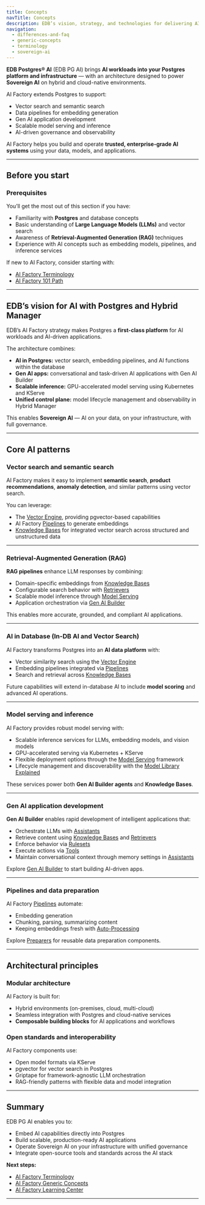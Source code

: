 ```yaml
---
title: Concepts
navTitle: Concepts
description: EDB’s vision, strategy, and technologies for delivering AI Factory capabilities in Postgres and Hybrid Manager environments.
navigation:
  - differences-and-faq
  - generic-concepts
  - terminology
  - sovereign-ai
---
```



**EDB Postgres® AI** (EDB PG AI) brings **AI workloads into your Postgres platform and infrastructure** — with an architecture designed to power **Sovereign AI** on hybrid and cloud-native environments.

AI Factory extends Postgres to support:

- Vector search and semantic search
- Data pipelines for embedding generation
- Gen AI application development
- Scalable model serving and inference
- AI-driven governance and observability

AI Factory helps you build and operate **trusted, enterprise-grade AI systems** using your data, models, and applications.

---

## Before you start

### Prerequisites

You’ll get the most out of this section if you have:

- Familiarity with **Postgres** and database concepts
- Basic understanding of **Large Language Models (LLMs)** and vector search
- Awareness of **Retrieval-Augmented Generation (RAG)** techniques
- Experience with AI concepts such as embedding models, pipelines, and inference services

If new to AI Factory, consider starting with:

- [AI Factory Terminology](/edb-postgres-ai/1.3/ai-factory/concepts/terminology)
- [AI Factory 101 Path](/edb-postgres-ai/1.3/ai-factory/learn/101)

---

## EDB’s vision for AI with Postgres and Hybrid Manager

EDB’s AI Factory strategy makes Postgres a **first-class platform** for AI workloads and AI-driven applications.

The architecture combines:

- **AI in Postgres:** vector search, embedding pipelines, and AI functions within the database
- **Gen AI apps:** conversational and task-driven AI applications with Gen AI Builder
- **Scalable inference:** GPU-accelerated model serving using Kubernetes and KServe
- **Unified control plane:** model lifecycle management and observability in Hybrid Manager

This enables **Sovereign AI** — AI on your data, on your infrastructure, with full governance.

---

## Core AI patterns

### Vector search and semantic search

AI Factory makes it easy to implement **semantic search**, **product recommendations**, **anomaly detection**, and similar patterns using vector search.

You can leverage:

- The [Vector Engine](/edb-postgres-ai/1.3/ai-factory/vector-engine), providing pgvector-based capabilities
- AI Factory [Pipelines](/edb-postgres-ai/1.3/ai-factory/pipeline) to generate embeddings
- [Knowledge Bases](/edb-postgres-ai/1.3/ai-factory/gen-ai/knowledge-bases) for integrated vector search across structured and unstructured data

---

### Retrieval-Augmented Generation (RAG)

**RAG pipelines** enhance LLM responses by combining:

- Domain-specific embeddings from [Knowledge Bases](/edb-postgres-ai/1.3/ai-factory/gen-ai/knowledge-bases)
- Configurable search behavior with [Retrievers](/edb-postgres-ai/1.3/ai-factory/gen-ai/retrievers)
- Scalable model inference through [Model Serving](/edb-postgres-ai/1.3/ai-factory/model/serving)
- Application orchestration via [Gen AI Builder](/edb-postgres-ai/1.3/ai-factory/gen-ai)

This enables more accurate, grounded, and compliant AI applications.

---

### AI in Database (In-DB AI and Vector Search)

AI Factory transforms Postgres into an **AI data platform** with:

- Vector similarity search using the [Vector Engine](/edb-postgres-ai/1.3/ai-factory/vector-engine)
- Embedding pipelines integrated via [Pipelines](/edb-postgres-ai/1.3/ai-factory/pipeline)
- Search and retrieval across [Knowledge Bases](/edb-postgres-ai/1.3/ai-factory/gen-ai/knowledge-bases)

Future capabilities will extend in-database AI to include **model scoring** and advanced AI operations.

---

### Model serving and inference

AI Factory provides robust model serving with:

- Scalable inference services for LLMs, embedding models, and vision models
- GPU-accelerated serving via Kubernetes + KServe
- Flexible deployment options through the [Model Serving](/edb-postgres-ai/1.3/ai-factory/model/serving) framework
- Lifecycle management and discoverability with the [Model Library Explained](/edb-postgres-ai/1.3/ai-factory/model/model-library-explained/)

These services power both **Gen AI Builder agents** and **Knowledge Bases**.

---

### Gen AI application development

**Gen AI Builder** enables rapid development of intelligent applications that:

- Orchestrate LLMs with [Assistants](/edb-postgres-ai/1.3/ai-factory/gen-ai/assistants)
- Retrieve content using [Knowledge Bases](/edb-postgres-ai/1.3/ai-factory/gen-ai/knowledge-bases) and [Retrievers](/edb-postgres-ai/1.3/ai-factory/gen-ai/retrievers)
- Enforce behavior via [Rulesets](/edb-postgres-ai/1.3/ai-factory/gen-ai/rulesets)
- Execute actions via [Tools](/edb-postgres-ai/1.3/ai-factory/gen-ai/reference/tools/)
- Maintain conversational context through memory settings in [Assistants](/edb-postgres-ai/1.3/ai-factory/gen-ai/assistants)

Explore [Gen AI Builder](/edb-postgres-ai/1.3/ai-factory/gen-ai/builder) to start building AI-driven apps.

---

### Pipelines and data preparation

AI Factory [Pipelines](/edb-postgres-ai/1.3/ai-factory/pipeline) automate:

- Embedding generation
- Chunking, parsing, summarizing content
- Keeping embeddings fresh with [Auto-Processing](/edb-postgres-ai/1.3/ai-factory/pipeline/capabilities/auto-processing)

Explore [Preparers](/edb-postgres-ai/1.3/ai-factory/pipeline/preparers) for reusable data preparation components.

---

## Architectural principles

### Modular architecture

AI Factory is built for:

- Hybrid environments (on-premises, cloud, multi-cloud)
- Seamless integration with Postgres and cloud-native services
- **Composable building blocks** for AI applications and workflows

### Open standards and interoperability

AI Factory components use:

- Open model formats via KServe
- pgvector for vector search in Postgres
- Griptape for framework-agnostic LLM orchestration
- RAG-friendly patterns with flexible data and model integration

---

## Summary

EDB PG AI enables you to:

- Embed AI capabilities directly into Postgres
- Build scalable, production-ready AI applications
- Operate Sovereign AI on your infrastructure with unified governance
- Integrate open-source tools and standards across the AI stack

**Next steps:**

- [AI Factory Terminology](/edb-postgres-ai/1.3/ai-factory/concepts/terminology)
- [AI Factory Generic Concepts](/edb-postgres-ai/1.3/ai-factory/concepts/generic-concepts)
- [AI Factory Learning Center](/edb-postgres-ai/1.3/ai-factory/learn)

---
